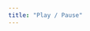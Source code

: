 ```yaml
---
title: "Play / Pause"
---
```



<ExamplePage>
  <ExampleEditor
    exampleTitle={frontmatter.title}
    canvasSize="square"
    withRenderCount
    files={{
      "index.ts": { code: ts },
    }}
  />
</ExamplePage>
